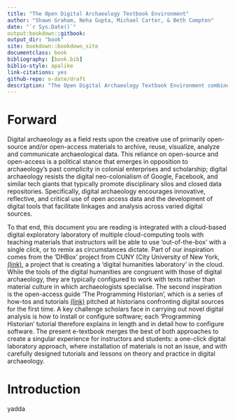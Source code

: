 ```yaml
---
title: "The Open Digital Archaeology Textbook Environment"
author: "Shawn Graham, Neha Gupta, Michael Carter, & Beth Compton"
date: "`r Sys.Date()`"
output:bookdown::gitbook:
output_dir: "book"
site: bookdown::bookdown_site
documentclass: book
bibliography: [book.bib]
biblio-style: apalike
link-citations: yes
github-repo: o-date/draft
description: "The Open Digital Archaeology Textbook Environment combines instructive text with a computational DA laboratory"
---
```


# Forward

Digital archaeology as a field rests upon the creative use of primarily open-source and/or open-access materials to archive, reuse, visualize, analyze and communicate archaeological data. This reliance on open-source and open-access is a political stance that emerges in opposition to archaeology’s past complicity in colonial enterprises and scholarship; digital archaeology resists the digital neo-colonialism of Google, Facebook, and similar tech giants that typically promote disciplinary silos and closed data repositories. Specifically, digital archaeology encourages innovative, reflective, and critical use of open access data and the development of digital tools that facilitate linkages and analysis across varied digital sources.  

To that end, this document you are reading is integrated with a cloud-based digital exploratory laboratory of multiple cloud-computing tools with teaching materials that instructors will be able to use 'out-of-the-box' with a single click, or to remix as circumstances dictate.  Part of our inspiration comes from the ‘DHBox’ project from CUNY (City University of New York, [(link)](http://dhbox.org), a project that is creating a ‘digital humanities laboratory’ in the cloud. While the tools of the digital humanities are congruent with those of digital archaeology, they are typically configured to work with texts rather than material culture in which archaeologists specialise. The second inspiration is the open-access guide ‘The Programming Historian’, which is a series of how-tos and tutorials [(link)](http://programminghistorian.org) pitched at historians confronting digital sources for the first time. A key challenge scholars face in carrying out novel digital analysis is how to install or configure software; each 'Programming Historian' tutorial therefore explains in length and in detail how to configure software. The present e-textbook merges the best of both approaches to create a singular experience for instructors and students: a one-click digital laboratory approach, where installation of materials is not an issue, and with carefully designed tutorials and lessons on theory and practice in digital archaeology.

# Introduction

yadda
